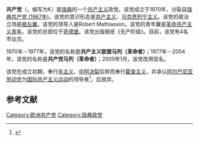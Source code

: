 {{otheruses|瑞典共产党 (消歧义)}}
{{共产党}}
'''共产党'''（{{lang-sv|Kommunistiska Partiet}}，缩写为K）是[[瑞典|瑞典]]的一个[[共产主义|共产主义]]政党。该党成立于1970年，分裂自[[瑞典共产党_(1967年)|瑞典共产党 (1967年)]]。该党的意识形态是[[共产主义|共产主义]]、[[马克思列宁主义|马克思列宁主义]]。该党的政治立场是[[极左翼|极左翼]]。该党的领导人是Robert Mathiasson。该党的青年翼是[[革命共产主义青年|革命共产主义青年]]。该党的总部位于[[哥德堡|哥德堡]]。该党出版报纸《无产阶级》。目前，该党有4名市议员。

1970年－1977年，该党的名称是'''共产主义联盟马列（革命者）'''；1977年－2004年，该党的名称是'''共产党马列（革命者）'''；2005年1月，该党改用现名。

该党在成立初期，奉行[[毛主义|毛主义]]，[[中阿决裂|中阿决裂]]后转而奉行[[霍查主义|霍查主义]]，并承认[[阿尔巴尼亚劳动党|阿尔巴尼亚劳动党]]为[[国际共产主义运动|国际共产主义运动]]的领导者<ref name=Hobday1986>{{cite book|last=Hobday|first=Charles|title=Communist and Marxist Parties of the World|year=1986|publisher=Longman|location=Harlow|isbn=0-582-90264-9|pages=410–411}}</ref>，后放弃。

==参考文献==
{{reflist}}

{{欧洲的共产党}}
{{亲阿尔巴尼亚的共产党}}

[[Category:欧洲共产党|Category:欧洲共产党]]
[[Category:瑞典政党|Category:瑞典政党]]